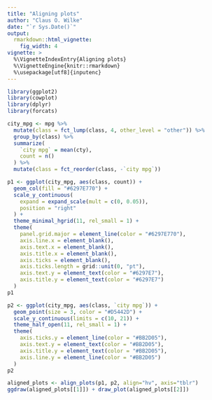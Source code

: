 ```yaml
---
title: "Aligning plots"
author: "Claus O. Wilke"
date: "`r Sys.Date()`"
output:
  rmarkdown::html_vignette:
    fig_width: 4
vignette: >
  %\VignetteIndexEntry{Aligning plots}
  %\VignetteEngine{knitr::rmarkdown}
  %\usepackage[utf8]{inputenc}
---
```


```r
library(ggplot2)
library(cowplot)
library(dplyr)
library(forcats)

city_mpg <- mpg %>%
  mutate(class = fct_lump(class, 4, other_level = "other")) %>%
  group_by(class) %>%
  summarize(
    `city mpg` = mean(cty),
    count = n()
  ) %>% 
  mutate(class = fct_reorder(class, -`city mpg`))

p1 <- ggplot(city_mpg, aes(class, count)) +
  geom_col(fill = "#6297E770") + 
  scale_y_continuous(
    expand = expand_scale(mult = c(0, 0.05)),
    position = "right"
  ) +
  theme_minimal_hgrid(11, rel_small = 1) +
  theme(
    panel.grid.major = element_line(color = "#6297E770"),
    axis.line.x = element_blank(),
    axis.text.x = element_blank(),
    axis.title.x = element_blank(),
    axis.ticks = element_blank(),
    axis.ticks.length = grid::unit(0, "pt"),
    axis.text.y = element_text(color = "#6297E7"),
    axis.title.y = element_text(color = "#6297E7")
  )
p1

p2 <- ggplot(city_mpg, aes(class, `city mpg`)) + 
  geom_point(size = 3, color = "#D5442D") + 
  scale_y_continuous(limits = c(10, 21)) +
  theme_half_open(11, rel_small = 1) +
  theme(
    axis.ticks.y = element_line(color = "#BB2D05"),
    axis.text.y = element_text(color = "#BB2D05"),
    axis.title.y = element_text(color = "#BB2D05"),
    axis.line.y = element_line(color = "#BB2D05")
  )
p2

aligned_plots <- align_plots(p1, p2, align="hv", axis="tblr")
ggdraw(aligned_plots[[1]]) + draw_plot(aligned_plots[[2]])
```
